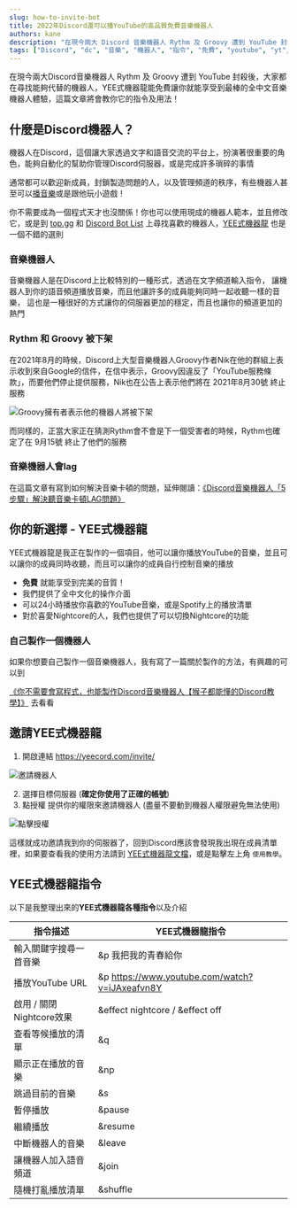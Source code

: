 ```yaml
---
slug: how-to-invite-bot
title: 2022年Discord還可以播YouTube的高品質免費音樂機器人
authors: kane
description: "在現今兩大 Discord 音樂機器人 Rythm 及 Groovy 遭到 YouTube 封殺後，大家都在尋找能夠代替的機器人，YEE式機器龍能免費讓你就能享受到最棒的全中文音樂機器人體驗，這篇文章將會教你它的指令及用法！"
tags: ["Discord", "dc", "音樂", "機器人", "指令", "免費", "youtube", "yt", "2022", "Rythm", "Groovy"]
---
```



<head>
	<link rel="canonical" href="https://yeecord.com/blog/how-to-invite-bot/"/>
</head>

<TOCInline toc={toc}/>

在現今兩大Discord音樂機器人 Rythm 及 Groovy 遭到 YouTube 封殺後，大家都在尋找能夠代替的機器人，YEE式機器龍能免費讓你就能享受到最棒的全中文音樂機器人體驗，這篇文章將會教你它的指令及用法！

## 什麼是Discord機器人？

機器人在Discord，這個讓大家透過文字和語音交流的平台上，扮演著很重要的角色，能夠自動化的幫助你管理Discord伺服器，或是完成許多瑣碎的事情

通常都可以歡迎新成員，封鎖製造問題的人，以及管理頻道的秩序，有些機器人甚至可以[播音樂](https://docs.yeecord.com/guide/commands/music/#play)或是跟他玩小遊戲！

你不需要成為一個程式天才也沒關係！你也可以使用現成的機器人範本，並且修改它，或是到 [top.gg](https://top.gg) 和 [Discord Bot List](https://discord.bots.gg) 上尋找喜歡的機器人，[YEE式機器龍](https://yeecord.com/) 也是一個不錯的選則

<!--truncate-->

<Adsense/>

### 音樂機器人

音樂機器人是在Discord上比較特別的一種形式，透過在文字頻道輸入指令，
讓機器人到你的語音頻道播放音樂，而且他讓許多的成員能夠同時一起收聽一樣的音樂，
這也是一種很好的方式讓你的伺服器更加的穩定，而且也讓你的頻道更加的熱門

### Rythm 和 Groovy 被下架

在2021年8月的時候，Discord上大型音樂機器人Groovy作者Nik在他的群組上表示收到來自Google的信件，在信中表示，Groovy因違反了「YouTube服務條款」，而要他們停止提供服務，Nik也在公告上表示他們將在 2021年8月30號 終止服務

![Groovy擁有者表示他的機器人將被下架](/img/how-to-invite-bot/groovy-down.png)

而同樣的，正當大家正在猜測Rythm會不會是下一個受害者的時候，Rythm也確定了在 9月15號 終止了他們的服務

### 音樂機器人會lag

在這篇文章有寫到如何解決音樂卡頓的問題，延伸閱讀：[《Discord音樂機器人「5步驟」解決聽音樂卡頓LAG問題》](/blog/fix-music-lag/)

## 你的新選擇 - YEE式機器龍

YEE式機器龍是我正在製作的一個項目，他可以讓你播放YouTube的音樂，並且可以讓你的成員同時收聽，而且可以讓你的成員自行控制音樂的播放

- **免費** 就能享受到完美的音質！
- 我們提供了全中文化的操作介面
- 可以24小時播放你喜歡的YouTube音樂，或是Spotify上的播放清單
- 對於喜愛Nightcore的人，我們也提供了可以切換Nightcore的功能

<Adsense/>

### 自己製作一個機器人

如果你想要自己製作一個音樂機器人，我有寫了一篇關於製作的方法，有興趣的可以到

[《你不需要會寫程式，也能製作Discord音樂機器人【猴子都能懂的Discord教學】》](/blog/make-discord-music-bot-without-coding/) 去看看

## 邀請YEE式機器龍

1. 開啟連結 https://yeecord.com/invite/

![邀請機器人](/img/how-to-invite-bot/invite-bot-1.png)

2. 選擇目標伺服器
(**確定你使用了正確的帳號**)
3. 點授權 提供你的權限來邀請機器人 (盡量不要動到機器人權限避免無法使用)

![點擊授權](/img/how-to-invite-bot/invite-bot-2.png)

這樣就成功邀請我到你的伺服器了，回到Discord應該會發現我出現在成員清單裡，如果要查看我的使用方法請到 [YEE式機器龍文檔](/docs/intro/)，或是點擊左上角 `使用教學`。

## YEE式機器龍指令

以下是我整理出來的**YEE式機器龍各種指令**以及介紹

| 指令描述               | YEE式機器龍指令                                      |
|--------------------|------------------------------------------------|
| 輸入關鍵字搜尋一首音樂        | &p 我把我的青春給你                                    |
| 播放YouTube URL      | &p https://www.youtube.com/watch?v=iJAxeafvn8Y |
| 啟用 / 關閉Nightcore效果 | &effect nightcore / &effect off                |
| 查看等候播放的清單          | &q                                             |
| 顯示正在播放的音樂          | &np                                            |
| 跳過目前的音樂            | &s                                             |
| 暫停播放               | &pause                                         |
| 繼續播放               | &resume                                        |
| 中斷機器人的音樂           | &leave                                         |
| 讓機器人加入語音頻道         | &join                                          |
| 隨機打亂播放清單           | &shuffle                                       |

<Adsense/>
